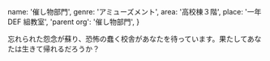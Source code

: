   name: '催し物部門',
  genre: 'アミューズメント',
  area: '高校棟３階',
  place: '一年 DEF 組教室',
  'parent org': '催し物部門',
}

忘れられた怨念が蘇り、恐怖の蠢く校舎があなたを待っています。果たしてあなたは生きて帰れるだろうか？
